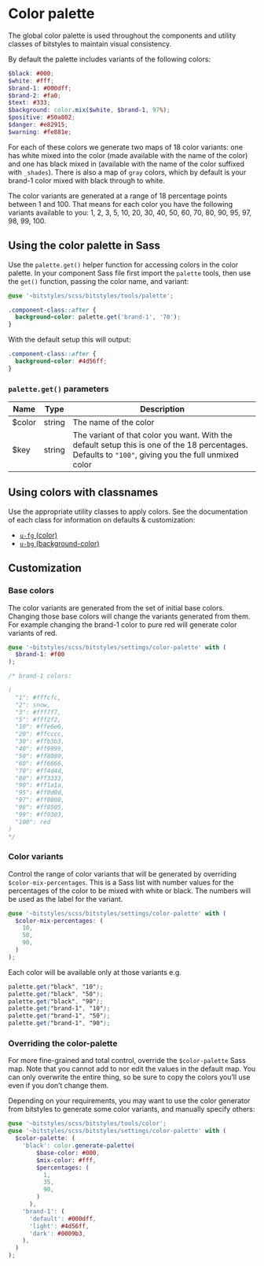 
<Meta title="Design Tokens/Color palette" />

# Color palette

The global color palette is used throughout the components and utility classes of bitstyles to maintain visual consistency.

By default the palette includes variants of the following colors:

```scss
$black: #000;
$white: #fff;
$brand-1: #000dff;
$brand-2: #fa0;
$text: #333;
$background: color.mix($white, $brand-1, 97%);
$positive: #50a802;
$danger: #e82915;
$warning: #fe881e;
```

For each of these colors we generate two maps of 18 color variants: one has white mixed into the color (made available with the name of the color) and one has black mixed in (available with the name of the color suffixed with `_shades`). There is also a map of `gray` colors, which by default is your brand-1 color mixed with black through to white.

The color variants are generated at a range of 18 percentage points between 1 and 100. That means for each color you have the following variants available to you: 1, 2, 3, 5, 10, 20, 30, 40, 50, 60, 70, 80, 90, 95, 97, 98, 99, 100.

<Canvas>
  <Story id="base-colors--color-palette" />
</Canvas>

## Using the color palette in Sass

Use the `palette.get()` helper function for accessing colors in the color palette. In your component Sass file first import the `palette` tools, then use the `get()` function, passing the color name, and variant:

```scss
@use '~bitstyles/scss/bitstyles/tools/palette';

.component-class::after {
  background-color: palette.get('brand-1', '70');
}
```

With the default setup this will output:

```css
.component-class::after {
  background-color: #4d56ff;
}
```

### `palette.get()` parameters

| Name   | Type   | Description                                                                                                                                          |
| ------ | ------ | ---------------------------------------------------------------------------------------------------------------------------------------------------- |
| $color | string | The name of the color                                                                                                                                |
| $key   | string | The variant of that color you want. With the default setup this is one of the 18 percentages. Defaults to `"100"`, giving you the full unmixed color |

## Using colors with classnames

Use the appropriate utility classes to apply colors. See the documentation of each class for information on defaults & customization:

- [`u-fg` (color)](/docs/utilities-color--brand-1)
- [`u-bg` (background-color)](/docs/utilities-background-color--black-80)

## Customization

### Base colors

The color variants are generated from the set of initial base colors. Changing those base colors will change the variants generated from them. For example changing the brand-1 color to pure red will generate color variants of red.

```scss
@use '~bitstyles/scss/bitstyles/settings/color-palette' with (
  $brand-1: #f00
);

/* brand-1 colors:

(
  "1": #fffcfc,
  "2": snow,
  "3": #fff7f7,
  "5": #fff2f2,
  "10": #ffe6e6,
  "20": #ffcccc,
  "30": #ffb3b3,
  "40": #ff9999,
  "50": #ff8080,
  "60": #ff6666,
  "70": #ff4d4d,
  "80": #ff3333,
  "90": #ff1a1a,
  "95": #ff0d0d,
  "97": #ff0808,
  "98": #ff0505,
  "99": #ff0303,
  "100": red
)
*/
```

### Color variants

Control the range of color variants that will be generated by overriding `$color-mix-percentages`. This is a Sass list with number values for the percentages of the color to be mixed with white or black. The numbers will be used as the label for the variant.

```scss
@use '~bitstyles/scss/bitstyles/settings/color-palette' with (
  $color-mix-percentages: (
    10,
    50,
    90,
  )
);
```

Each color will be available only at those variants e.g.

```scss
palette.get("black", "10");
palette.get("black", "50");
palette.get("black", "90");
palette.get("brand-1", "10");
palette.get("brand-1", "50");
palette.get("brand-1", "90");
```

### Overriding the color-palette

For more fine-grained and total control, override the `$color-palette` Sass map. Note that you cannot add to nor edit the values in the default map. You can only overwrite the entire thing, so be sure to copy the colors you’ll use even if you don’t change them.

Depending on your requirements, you may want to use the color generator from bitstyles to generate some color variants, and manually specify others:

```scss
@use '~bitstyles/scss/bitstyles/tools/color';
@use '~bitstyles/scss/bitstyles/settings/color-palette' with (
  $color-palette: (
    'black': color.generate-palette(
        $base-color: #000,
        $mix-color: #fff,
        $percentages: (
          1,
          35,
          90,
        )
      ),
    'brand-1': (
      'default': #000dff,
      'light': #4d56ff,
      'dark': #0009b3,
    ),
  )
);
```
